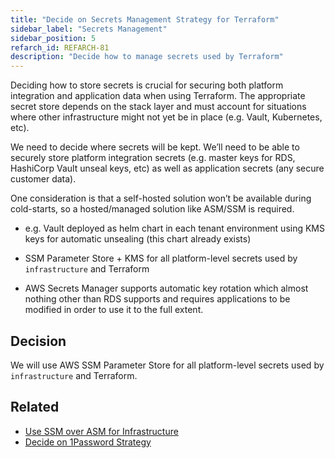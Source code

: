 ```yaml
---
title: "Decide on Secrets Management Strategy for Terraform"
sidebar_label: "Secrets Management"
sidebar_position: 5
refarch_id: REFARCH-81
description: "Decide how to manage secrets used by Terraform"
---
```


<Intro>
Deciding how to store secrets is crucial for securing both platform integration and application data when using Terraform. The appropriate secret store depends on the stack layer and must account for situations where other infrastructure might not yet be in place (e.g. Vault, Kubernetes, etc).
</Intro>

We need to decide where secrets will be kept. We’ll need to be able to securely store platform integration secrets (e.g. master keys for RDS, HashiCorp Vault unseal keys, etc) as well as application secrets (any secure customer data).

One consideration is that a self-hosted solution won’t be available during cold-starts, so a hosted/managed solution
like ASM/SSM is required.

- e.g. Vault deployed as helm chart in each tenant environment using KMS keys for automatic unsealing (this chart
  already exists)

- SSM Parameter Store + KMS for all platform-level secrets used by `infrastructure` and Terraform

- AWS Secrets Manager supports automatic key rotation which almost nothing other than RDS supports and requires applications to be modified in order to use it to the full extent.

## Decision

We will use AWS SSM Parameter Store for all platform-level secrets used by `infrastructure` and Terraform.

## Related

- [Use SSM over ASM for Infrastructure](/resources/adrs/adopted/use-ssm-over-asm-for-infrastructure)
- [Decide on 1Password Strategy](/layers/project/design-decisions/decide-on-1password-strategy)
